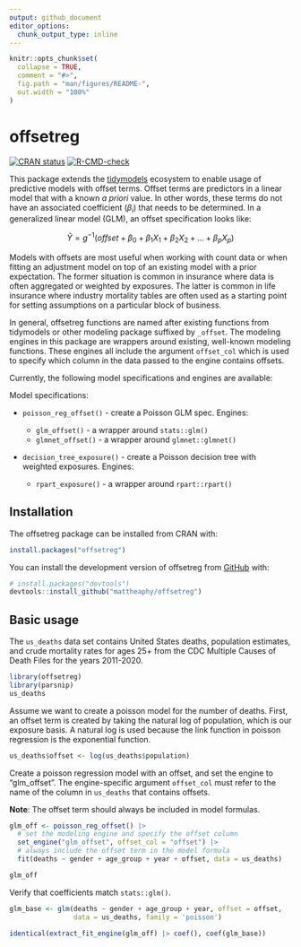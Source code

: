 ```yaml
---
output: github_document
editor_options: 
  chunk_output_type: inline
---
```


<!-- README.md is generated from README.Rmd. Please edit that file -->

```r
knitr::opts_chunk$set(
  collapse = TRUE,
  comment = "#>",
  fig.path = "man/figures/README-",
  out.width = "100%"
)
```

# offsetreg

<!-- badges: start -->
[![CRAN status](https://www.r-pkg.org/badges/version/offsetreg)](https://CRAN.R-project.org/package=offsetreg)
[![R-CMD-check](https://github.com/mattheaphy/offsetreg/actions/workflows/R-CMD-check.yaml/badge.svg)](https://github.com/mattheaphy/offsetreg/actions/workflows/R-CMD-check.yaml)
<!-- badges: end -->

This package extends the [tidymodels](https://www.tidymodels.org) ecosystem to enable usage of predictive models with offset terms. Offset terms are predictors in a linear model that with a known *a priori* value. In other words, these terms do not have an associated coefficient ($\beta_i$) that needs to be determined. In a generalized linear model (GLM), an offset specification looks like:

$$
\hat{Y} = g^{-1}(offset + \beta_0 + \beta_1X_1 + \beta_2X_2 + \ldots + \beta_pX_p)
$$

Models with offsets are most useful when working with count data or when fitting an adjustment model on top of an existing model with a prior expectation. The former situation is common in insurance where data is often aggregated or weighted by exposures. The latter is common in life insurance where industry mortality tables are often used as a starting point for setting assumptions on a particular block of business.

In general, offsetreg functions are named after existing functions from tidymodels or other modeling package suffixed by `_offset`. The modeling engines in this package are wrappers around existing, well-known modeling functions. These engines all include the argument `offset_col` which is used to specify which column in the data passed to the engine contains offsets.

Currently, the following model specifications and engines are available:

Model specifications:

- `poisson_reg_offset()` - create a Poisson GLM spec. Engines:

  - `glm_offset()` - a wrapper around `stats::glm()`
  - `glmnet_offset()` - a wrapper around `glmnet::glmnet()`

- `decision_tree_exposure()` - create a Poisson decision tree with weighted exposures. Engines:

  - `rpart_exposure()` - a wrapper around `rpart::rpart()`

## Installation

The offsetreg package can be installed from CRAN with:

``` r
install.packages("offsetreg")
```

You can install the development version of offsetreg from [GitHub](https://github.com/) with:

``` r
# install.packages("devtools")
devtools::install_github("mattheaphy/offsetreg")
```

## Basic usage

The `us_deaths` data set contains United States deaths, population estimates, and crude mortality rates for ages 25+ from the CDC Multiple Causes of Death Files for the years 2011-2020.

```r
library(offsetreg)
library(parsnip)
us_deaths
```

Assume we want to create a poisson model for the number of deaths. First, an offset term is created by taking the natural log of population, which is our exposure basis. A natural log is used because the link function in poisson regression is the exponential function.

```r
us_deaths$offset <- log(us_deaths$population)
```

Create a poisson regression model with an offset, and set the engine to "glm_offset". The engine-specific argument `offset_col` must refer to the name of the column in `us_deaths` that contains offsets.

**Note**: The offset term should always be included in model formulas.

```r
glm_off <- poisson_reg_offset() |>
  # set the modeling engine and specify the offset column
  set_engine("glm_offset", offset_col = "offset") |>
  # always include the offset term in the model formula
  fit(deaths ~ gender + age_group + year + offset, data = us_deaths)

glm_off
```

Verify that coefficients match `stats::glm()`.

```r
glm_base <- glm(deaths ~ gender + age_group + year, offset = offset,
                data = us_deaths, family = 'poisson')

identical(extract_fit_engine(glm_off) |> coef(), coef(glm_base))
```
